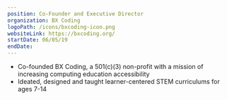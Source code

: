 ```yaml
---
position: Co-Founder and Executive Director
organization: BX Coding
logoPath: /icons/bxcoding-icon.png
websiteLink: https://bxcoding.org/
startDate: 06/05/19
endDate:
---
```


- Co-founded BX Coding, a 501(c)(3) non-profit with a mission of increasing computing education accessibility
- Ideated, designed and taught learner-centered STEM curriculums for ages 7-14

